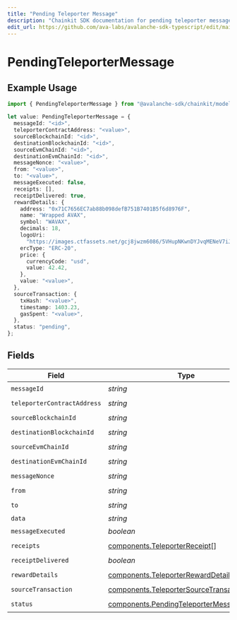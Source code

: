 ```yaml
---
title: "Pending Teleporter Message"
description: "Chainkit SDK documentation for pending teleporter message"
edit_url: https://github.com/ava-labs/avalanche-sdk-typescript/edit/main/chainkit/docs/models/components/pendingteleportermessage.md
---
```


# PendingTeleporterMessage

## Example Usage

```typescript
import { PendingTeleporterMessage } from "@avalanche-sdk/chainkit/models/components";

let value: PendingTeleporterMessage = {
  messageId: "<id>",
  teleporterContractAddress: "<value>",
  sourceBlockchainId: "<id>",
  destinationBlockchainId: "<id>",
  sourceEvmChainId: "<id>",
  destinationEvmChainId: "<id>",
  messageNonce: "<value>",
  from: "<value>",
  to: "<value>",
  messageExecuted: false,
  receipts: [],
  receiptDelivered: true,
  rewardDetails: {
    address: "0x71C7656EC7ab88b098defB751B7401B5f6d8976F",
    name: "Wrapped AVAX",
    symbol: "WAVAX",
    decimals: 18,
    logoUri:
      "https://images.ctfassets.net/gcj8jwzm6086/5VHupNKwnDYJvqMENeV7iJ/fdd6326b7a82c8388e4ee9d4be7062d4/avalanche-avax-logo.svg",
    ercType: "ERC-20",
    price: {
      currencyCode: "usd",
      value: 42.42,
    },
    value: "<value>",
  },
  sourceTransaction: {
    txHash: "<value>",
    timestamp: 1403.23,
    gasSpent: "<value>",
  },
  status: "pending",
};
```

## Fields

| Field                                                                                                  | Type                                                                                                   | Required                                                                                               | Description                                                                                            |
| ------------------------------------------------------------------------------------------------------ | ------------------------------------------------------------------------------------------------------ | ------------------------------------------------------------------------------------------------------ | ------------------------------------------------------------------------------------------------------ |
| `messageId`                                                                                            | *string*                                                                                               | :heavy_check_mark:                                                                                     | N/A                                                                                                    |
| `teleporterContractAddress`                                                                            | *string*                                                                                               | :heavy_check_mark:                                                                                     | N/A                                                                                                    |
| `sourceBlockchainId`                                                                                   | *string*                                                                                               | :heavy_check_mark:                                                                                     | N/A                                                                                                    |
| `destinationBlockchainId`                                                                              | *string*                                                                                               | :heavy_check_mark:                                                                                     | N/A                                                                                                    |
| `sourceEvmChainId`                                                                                     | *string*                                                                                               | :heavy_check_mark:                                                                                     | N/A                                                                                                    |
| `destinationEvmChainId`                                                                                | *string*                                                                                               | :heavy_check_mark:                                                                                     | N/A                                                                                                    |
| `messageNonce`                                                                                         | *string*                                                                                               | :heavy_check_mark:                                                                                     | N/A                                                                                                    |
| `from`                                                                                                 | *string*                                                                                               | :heavy_check_mark:                                                                                     | N/A                                                                                                    |
| `to`                                                                                                   | *string*                                                                                               | :heavy_check_mark:                                                                                     | N/A                                                                                                    |
| `data`                                                                                                 | *string*                                                                                               | :heavy_minus_sign:                                                                                     | N/A                                                                                                    |
| `messageExecuted`                                                                                      | *boolean*                                                                                              | :heavy_check_mark:                                                                                     | N/A                                                                                                    |
| `receipts`                                                                                             | [components.TeleporterReceipt](https://github.com/ava-labs/avalanche-sdk-typescript/blob/main/chainkit/models/components/teleporterreceipt.md)[]                         | :heavy_check_mark:                                                                                     | N/A                                                                                                    |
| `receiptDelivered`                                                                                     | *boolean*                                                                                              | :heavy_check_mark:                                                                                     | N/A                                                                                                    |
| `rewardDetails`                                                                                        | [components.TeleporterRewardDetails](https://github.com/ava-labs/avalanche-sdk-typescript/blob/main/chainkit/models/components/teleporterrewarddetails.md)               | :heavy_check_mark:                                                                                     | N/A                                                                                                    |
| `sourceTransaction`                                                                                    | [components.TeleporterSourceTransaction](https://github.com/ava-labs/avalanche-sdk-typescript/blob/main/chainkit/models/components/teleportersourcetransaction.md)       | :heavy_check_mark:                                                                                     | N/A                                                                                                    |
| `status`                                                                                               | [components.PendingTeleporterMessageStatus](https://github.com/ava-labs/avalanche-sdk-typescript/blob/main/chainkit/models/components/pendingteleportermessagestatus.md) | :heavy_check_mark:                                                                                     | N/A                                                                                                    |